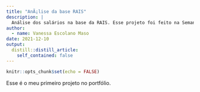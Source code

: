 ```yaml
---
title: "AnÃ¡lise da base RAIS"
description: |
  Análise dos salários na base da RAIS. Esse projeto foi feito na Semana Data Science na Prática da Curso-R.
author:
  - name: Vanessa Escolano Maso
date: 2021-12-10
output:
  distill::distill_article:
    self_contained: false
---
```



```r
knitr::opts_chunk$set(echo = FALSE)
```

Esse é o meu primeiro projeto no portfólio.


